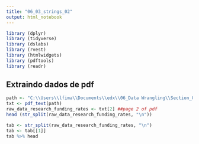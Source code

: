```yaml
---
title: "06_03_strings_02"
output: html_notebook
---
```


```r
library (dplyr)
library (tidyverse)
library (dslabs)
library (rvest)
library (htmlwidgets)
library (pdftools)
library (readr)
```

## Extraindo dados de pdf

```r
path <- "C:\\Users\\lfima\\Documents\\edx\\06_Data Wrangling\\Section_03_String\\downloads\\pnas_s1.pdf"
txt <- pdf_text(path)
raw_data_research_funding_rates <- txt[2] ##page 2 of pdf
head (str_split(raw_data_research_funding_rates, "\n"))
```



```r
tab <- str_split(raw_data_research_funding_rates, "\n")
tab <- tab[[1]]
tab %>% head
```